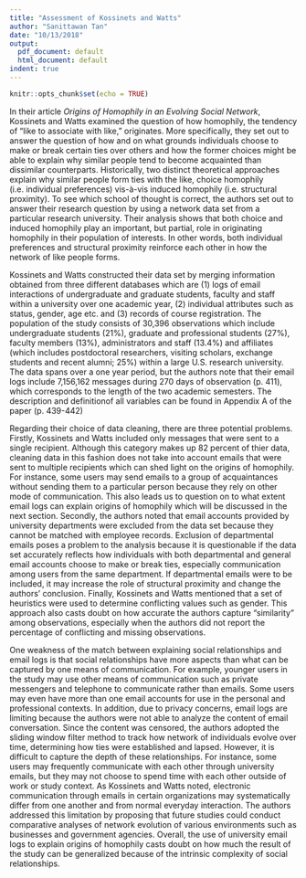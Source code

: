 ```yaml
---
title: "Assessment of Kossinets and Watts"
author: "Sanittawan Tan"
date: "10/13/2018"
output:
  pdf_document: default
  html_document: default
indent: true
---
```


```r
knitr::opts_chunk$set(echo = TRUE)
```

In their article *Origins of Homophily in an Evolving Social Network*, Kossinets and Watts examined the question of how homophily, the tendency of "like to associate with like," originates. More specifically, they set out to answer the question of how and on what grounds individuals choose to make or break certain ties over others and how the former choices might be able to explain why similar people tend to become acquainted than dissimilar counterparts. Historically, two distinct theoretical approaches explain why similar people form ties with the like, choice homophily (i.e. individual preferences) vis-à-vis induced homophily (i.e. structural proximity). To see which school of thought is correct, the authors set out to answer their research question by using a network data set from a particular research university. Their analysis shows that both choice and induced homophily play an important, but partial, role in originating homophily in their population of interests. In other words, both individual preferences and structural proximity reinforce each other in how the network of like people forms. 
          
Kossinets and Watts constructed their data set by merging information obtained from three different databases which are (1) logs of email interactions of undergraduate and graduate students, faculty and staff within a university over one academic year, (2) individual attributes such as status, gender, age etc. and (3) records of course registration. The population of the study consists of 30,396 observations which include undergraduate students (21%), graduate and professional students (27%), faculty members (13%), administrators and staff (13.4%) and affiliates (which includes postdoctoral researchers, visiting scholars, exchange students and recent alumni; 25%) within a large U.S. research university. The data spans over a one year period, but the authors note that their email logs include 7,156,162 messages during 270 days of observation (p. 411), which corresponds to the length of the two academic semesters. The description and definitionof all variables can be found in Appendix A of the paper (p. 439-442)
           
Regarding their choice of data cleaning, there are three potential problems. Firstly, Kossinets and Watts included only messages that were sent to a single recipient. Although this category makes up 82 percent of thier data, cleaning data in this fashion does not take into account emails that were sent to multiple recipients which can shed light on the origins of homophily. For instance, some users may send emails to a group of acquaintances without sending them to a particular person because they rely on other mode of communication. This also leads us to question on to what extent email logs can explain origins of homophily which will be discussed in the next section. Secondly, the authors noted that email accounts provided by university departments were excluded from the data set because they cannot be matched with employee records. Exclusion of departmental emails poses a problem to the analysis because it is questionable if the data set accurately reflects how individuals with both departmental and general email accounts choose to make or break ties, especially communication among users from the same department. If departmental emails were to be included, it may increase the role of structural proximity and change the authors' conclusion. Finally, Kossinets and Watts mentioned that a set of heuristics were used to determine conflicting values such as gender. This approach also casts doubt on how accurate the authors capture "similarity" among observations, especially when the authors did not report the percentage of conflicting and missing observations.    
           
One weakness of the match between explaining social relationships and email logs is that social relationships have more aspects than what can be captured by one means of communication. For example, younger users in the study may use other means of communication such as private messengers and telephone to communicate rather than emails. Some users may even have more than one email accounts for use in the personal and professional contexts. In addition, due to privacy concerns, email logs are limiting because the authors were not able to analyze the content of email conversation. Since the content was censored, the authors adopted the sliding window filter method to track how network of individuals evolve over time, determining how ties were established and lapsed. However, it is difficult to capture the depth of these relationships. For instance, some users may frequently communicate with each other through university emails, but they may not choose to spend time with each other outside of work or study context. As Kossinets and Watts noted, electronic communication through emails in certain organizations may systematically differ from one another and from normal everyday interaction. The authors addressed this limitation by proposing that future studies could conduct comparative analyses of network evolution of various environments such as businesses and government agencies. Overall, the use of university email logs to explain origins of homophily casts doubt on how much the result of the study can be generalized because of the intrinsic complexity of social relationships.   

